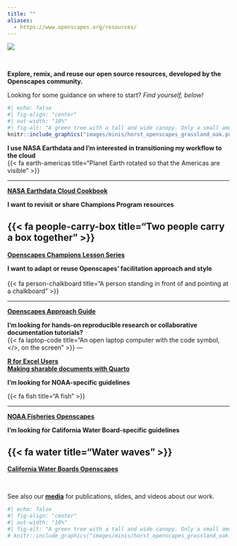 ```yaml
---
title: ""
aliases: 
  - https://www.openscapes.org/resources/
---
```


::: column-screen
![](images/banner_imgs/text_banners/resources_banner.png)

<br>

::: white-div
::: {.medium-body-text .center-text}
<!-- **Open source resources developed by the Openscapes community.** -->
**Explore, remix, and reuse our open source resources, developed by the Openscapes community.**

Looking for some guidance on where to start? *Find yourself, below!*
:::

```r
#| echo: false
#| fig-align: "center"
#| out-width: "10%"
#| fig-alt: "A green tree with a tall and wide canopy. Only a small amount of the brown trunk is visible."
knitr::include_graphics("images/minis/horst_openscapes_grassland_oak.png")
```

<!--------------------------------------------->
<!---------------- START row 1 ---------------->
::: {.grid}

<!---------------- START NASA ---------------->
::: {.g-col-12 .g-col-md-6 .resource-box .center-text}
[**I use NASA Earthdata and I'm interested in transitioning my workflow to the cloud**]{.med-sm-text}   
[{{< fa earth-americas title="Planet Earth rotated so that the Americas are visible" >}}]{.large-body-text} 

---

[**NASA Earthdata Cloud Cookbook**](https://nasa-openscapes.github.io/earthdata-cloud-cookbook/) 
:::
<!---------------- END NASA ---------------->

<!---------------- START Champions Program ---------------->
::: {.g-col-12 .g-col-md-6 .resource-box .center-text}
[**I want to revisit or share Champions Program resources**]{.med-sm-text}   

[{{< fa people-carry-box title="Two people carry a box together" >}}]{.large-body-text} 
---

[**Openscapes Champions Lesson Series**](https://openscapes.github.io/series)
:::
<!---------------- END Champions Program ---------------->

:::
<!--------------------------------------------->
<!---------------- END row 1 ------------------>


<!--------------------------------------------------------------------->
<!--------------------------------------------------------------------->
<!--------------------------------------------------------------------->


<!--------------------------------------------->
<!---------------- START row 2 ---------------->
::: {.grid}

<!---------------- START Approach Guide ---------------->
::: {.g-col-12 .g-col-md-6 .resource-box .center-text}
[**I want to adapt or reuse Openscapes' facilitation approach and style**]{.med-sm-text}   
<br>
[{{< fa person-chalkboard title="A person standing in front of and pointing at a chalkboard" >}}]{.large-body-text} 

---

[**Openscapes Approach Guide**](https://openscapes.github.io/approach-guide/)
:::
<!---------------- END Approach Guide ---------------->

<!---------------- START RR & Collab ---------------->
::: {.g-col-12 .g-col-md-6 .resource-box .center-text}
[**I'm looking for hands-on reproducible research or collaborative documentation tutorials?**]{.med-sm-text}   
[{{< fa laptop-code title="An open laptop computer with the code symbol, </>, on the screen" >}}]{.large-body-text} 
---

[**R for Excel Users**](https://rstudio-conf-2020.github.io/r-for-excel)  
[**Making sharable documents with Quarto**](https://openscapes.github.io/quarto-website-tutorial/)
:::
<!---------------- END RR & Collab ---------------->

:::
<!--------------------------------------------->
<!---------------- END row 2 ------------------>

<!--------------------------------------------------------------------->
<!--------------------------------------------------------------------->
<!--------------------------------------------------------------------->


<!--------------------------------------------->
<!---------------- START row 3 ---------------->
::: {.grid}

<!---------------- START Approach Guide ---------------->
::: {.g-col-12 .g-col-md-6 .resource-box .center-text}
[**I'm looking for NOAA-specific guidelines**]{.med-sm-text}   

[{{< fa fish title="A fish" >}}]{.large-body-text} 

---

[**NOAA Fisheries Openscapes**](https://nmfs-openscapes.github.io/)
:::
<!---------------- END Approach Guide ---------------->

<!---------------- START ? ---------------->
::: {.g-col-12 .g-col-md-6 .resource-box .center-text}
[**I'm looking for California Water Board-specific guidelines**]{.med-sm-text} 

[{{< fa water title="Water waves" >}}]{.large-body-text} 
---

[**California Water Boards Openscapes**](https://cawaterboarddatacenter.github.io/swrcb-openscapes/) 
:::
<!---------------- END ? ---------------->

:::

<!--------------------------------------------->
<!---------------- END row 3 ------------------>

<br>

::: {.med-sm-text .center-text}
See also our **[media](media.qmd)** for publications, slides, and videos about our work.
:::

:::
:::


<!-- ::: {.medium-body-text .center-text} -->
<!-- **Open source resources developed by the Openscapes community.** -->
<!-- ::: -->

```r
#| echo: false
#| fig-align: "center"
#| out-width: "10%"
#| fig-alt: "A green tree with a tall and wide canopy. Only a small amount of the brown trunk is visible."
# knitr::include_graphics("images/minis/horst_openscapes_grassland_oak.png")
```

<!-- ## CHAMPIONS LESSON SERIES -->

<!-- ::: yellow-bg -->
<!-- ::: {.medium-body-text .center-text} -->
<!-- {{< fa book-open title="An open book" >}} Openscapes Champions Lesson Series -->
<!-- ::: -->

<!-- ::: center-text -->
<!-- The [**Openscapes Champions Lesson Series**](https://openscapes.github.io/series) is our open source curriculum we use to teach Champions Cohorts, and you can use it too. -->

<!-- Learn more on the [**Champions Program webpage**](champions_program.qmd), and read about the experiences of our past and current Champions cohorts on our [**blog**](blog.qmd#category=champions). -->

<!-- *Cite as: Lowndes & Robinson (2022). Openscapes Champions Lesson Series (2022.12). Zenodo. <https://doi.org/10.5281/zenodo.7407247>* -->
<!-- ::: -->
<!-- ::: -->

<!-- <br> -->

<!-- ```{r} -->
<!-- #| echo: false -->
<!-- #| fig-align: "center" -->
<!-- #| out-width: "10%" -->
<!-- #| fig-alt: "A California condor soaring above so that we are viewing it's underside. It has a reddish head, black body, and black and white wings." -->
<!-- knitr::include_graphics("images/minis/horst_openscapes_grassland_condor.png") -->
<!-- ``` -->

<!-- <br> -->

<!-- ## NASA EARTHDATA CLOUD COOKBOOK -->

<!-- ::: yellow-bg -->
<!-- ::: {.medium-body-text .center-text} -->
<!-- {{< fa book-open title="An open book" >}} NASA Earthdata Cloud Cookbook -->
<!-- ::: -->

<!-- ::: center-text -->
<!-- The [**NASA Earthdata Cloud Cookbook**](https://nasa-openscapes.github.io/earthdata-cloud-cookbook/) is a collection of common tutorials co-created and co-taught by NASA Openscapes Mentors, and it is an open source curriculum you can use too! -->

<!-- Learn more on the [**NASA Openscapes website**](https://nasa-openscapes.github.io/), and read about the experiences of our past and current NASA Openscapes work on our [**blog**](blog.qmd#category=nasa-framework). -->

<!-- *Cite as: NASA Openscapes Mentors, Robinson, Lowndes (2023). NASA EarthData Cloud Cookbook (v2023.03). Zenodo. <https://doi.org/10.5281/zenodo.7786711>* -->
<!-- ::: -->
<!-- ::: -->

<!-- <br> -->

<!-- ```{r} -->
<!-- #| echo: false -->
<!-- #| fig-align: "center" -->
<!-- #| out-width: "10%" -->
<!-- #| fig-alt: "An orange fox with a fluffy white-tipped tail and white chin, facing right." -->
<!-- knitr::include_graphics("images/minis/horst_openscapes_grassland_fox.png") -->
<!-- ``` -->

<!-- <br> -->

<!-- <!-- ## OPENSCAPES APPROACH GUIDE --> 

<!-- ::: yellow-bg -->
<!-- ::: {.medium-body-text .center-text} -->
<!-- {{< fa book-open title="An open book" >}} Openscapes Approach Guide -->
<!-- ::: -->

<!-- ::: center-text -->
<!-- The [**Openscapes Approach Guide**](https://openscapes.github.io/approach-guide/) is our "lab manual", an attempt to codify our approach to onboard ourselves and new team members to how we work. It is an open source resource you can use too. -->

<!-- *Cite as: Openscapes Core Team, Butland, Robinson, Lowndes. (2023). Openscapes Approach Guide (v2023.06). Zenodo. [https://doi.org/10.5281/zenodo.8034313](https://doi.org/10.5281/zenodo.8034313)* -->
<!-- ::: -->
<!-- ::: -->

<!-- <br> -->

<!-- ```{r} -->
<!-- #| echo: false -->
<!-- #| fig-align: "center" -->
<!-- #| out-width: "10%" -->
<!-- #| fig-alt: "A brown deer with small antlers, facing left." -->
<!-- knitr::include_graphics("images/minis/horst_openscapes_grassland_deer.png") -->
<!-- ``` -->

<!-- <br> -->

<!-- ## NOAA FISHERIES OPENSCI RESOURCE BOOK -->

<!-- ::: yellow-bg -->
<!-- ::: {.medium-body-text .center-text} -->
<!-- {{< fa book-open title="An open book" >}} NOAA FISHERIES RESOURCE BOOK -->

<!-- ::: center-text -->
<!-- [**NOAA Fisheries Openscapes**](https://nmfs-openscapes.github.io/) \| [Resource Book](https://nmfs-opensci.github.io/ResourceBook/) \| [blog posts](blog.qmd#category=noaa-fisheries) -->
<!-- ::: -->
<!-- ::: -->
<!-- ::: -->

<!-- <br> -->

<!-- ## CALIFORNIA WATER BOARDS OPENSCAPES -->

<!-- ::: yellow-bg -->
<!-- ::: {.medium-body-text .center-text} -->
<!-- {{< fa book-open title="An open book" >}} California Water Boards Resource Book -->
<!-- ::: -->

<!-- ::: center-text -->
<!-- [**California Water Boards Openscapes**](https://cawaterboarddatacenter.github.io/swrcb-openscapes/) \| [blog post](blog/2022-12-02-swrcb-2022/index.qmd) -->
<!-- ::: -->
<!-- ::: -->

<!-- <br> -->

<!-- ## HELLO QUARTO -->

<!-- Our work with NASA and Posit (formerly RStudio) led us to keynote the global launch of Quarto in 2022 (Cetinkaya-Rundel & Lowndes). NASA Openscapes was the first Quarto external users. -->

<!-- ::: yellow-bg -->
<!-- ::: {.medium-body-text .center-text} -->
<!-- {{< fa book-open title="An open book" >}} Making shareable documents with Quarto -->
<!-- ::: -->

<!-- ::: center-text -->
<!-- [**Making shareable documents with Quarto**](https://openscapes.github.io/quarto-website-tutorial/) \| [keynote slides](https://mine.quarto.pub/hello-quarto) \| [keynote video](https://www.youtube.com/watch?v=p7Hxu4coDl8) \| [keynote blog](https://www.openscapes.org/blog/2022/08/10/quarto-keynote/) -->
<!-- ::: -->
<!-- ::: -->

<!-- <br> -->

<!-- ## R FOR EXCEL USERS -->

<!-- -   [R for Excel Users](https://rstudio-conf-2020.github.io/r-for-excel) Lowndes & Horst 2020 -->
<!-- ::: -->
<!-- ::: -->

<!-- ```{=html} -->
<!-- <!--- -->
<!-- We recommend using R with RStudio, which not only provides a supportive infrastructure but enables direct connection to GitHub.com (i.e. without additional software or use of the command line). Further, workflows with RStudio's tidyverse & friends and with RMarkdown create good practices for collaborative, reproducible workflows. -->

<!-- See also [So you want to learn R?](blog/2018-12-17-want-to-learn-r/index.qmd) -->

<!-- -   [Big Book of R](https://www.bigbookofr.com/index.html) --- Oscar Baruffa, combines \> 200 publically available books, tutorials, and workshops about R -->
<!-- -   [UO R Psych Bootcamp](https://uopsych-r-bootcamp-2020.netlify.app/) --- Branden Cullen, University of Oregon -->
<!-- -   [Reproducible Research Data and Project Management in R](https://annakrystalli.me/rrresearchACCE20/) - Dr. Anna Krystalli -->
<!-- -   [Resources for R and data science](http://ohi-science.org/news/Resources-for-R-and-Data-Science) -->
<!-- -   [The importance of open data science tools in science: a list of references](http://ohi-science.org/news/importance-of-open-data-science-tools) -->


<!-- ## QUARTER/SEMESTER-LONG COURSES -->

<!-- Teaching official university courses is a great idea! These are a few examples of course materials that you can reuse as-is or adapt for your own context --- many are environmental science focused. From our experience, we don't recommend mix-and-matching between resources --- especially if this is your first time teaching. This is because there is logic and cadence to each one and trying to combine them can result in reinventing more wheels than intended. Instead, we recommend finding one that best suits you (based on length, content, or audience) and potentially adapting it to your needs. -->

<!-- -   [STAT 545: Data wrangling, exploration, and analysis with R](https://stat545.com/) by Dr. Jenny Bryan, University of British Columbia  -->
<!-- -   [Introduction to Statistics and Data Analysis in Environmental Science and Management](https://github.com/allisonhorst/esm-206-2018) by Dr. Allison Horst, University of California Santa Barbara  The first 5 weeks of Allison Horst's intro course uses environmental science examples for data wrangling; SC NOTE: original link pointed to allison's personal website, which does not currently have links to her Bren course materials -- added github repos for ESM 206 & 244 instead  -->
<!-- -   [Advanced Data Analysis](https://github.com/allisonhorst/esm-244-2019) by Dr. Allison Horst, University of California, Santa Barbara -->
<!-- -   [Reproducible quantative methods](https://cbahlai.github.io/rqm-template/) - Dr. Christie Bahlai, Kent State University -->
<!-- -   [Data carpentry for biologists](https://datacarpentry.org/semester-biology/) --- Dr. Ethan White & Dr. Zachary Brym, -->
<!-- -   [Reproducibility for Data Science](https://canvas.uw.edu/courses/1354201) --- Dr. Ben Marwick, University of Washington <!---https://twitter.com/benmarwick/status/1233340012554383361---> 
<!-- ``` -->
<!-- ````{=html} -->
<!-- <!--- -->
<!-- -   [Data Science: A First Introduction](https://ubc-dsci.github.io/introduction-to-datascience/index.html) --- Dr.Tiffany Timbers et al, University of British Columbia -->
<!-- -   [Super advanced R](https://github.com/super-advanced-r-fall-2019) --- Dr. Dan Ovando, University of Washington -->

<!-- ## OPENSCAPES RESOURCES, MEDIA, & PRESENTATIONS -->

<!-- We have focused on openly communicating the process behind our development of Oceanscapes. Here are presentations we have given about Openscapes, and materials for the Openscapes Champions series. They are licensed under a [Creative Commons Attribution 4.0 International License](https://creativecommons.org/licenses/by/4.0/); You are welcome to reuse and remix with attrbution. -->

<!-- -   [Supercharge your research: a ten-week plan for open data science](https://www.nature.com/articles/d41586-019-03335-4) --- Nature Career Column co-authored by Openscapes Champions -->
<!-- -   [Media & Presentations](media.qmd) --- media and slides about Openscapes for various audiences -->
<!-- -   [Champions Lesson Series](https://openscapes.github.io/series/) --- lesson book for the Champions program, with links to slides and course agendas -->
<!-- ::: -->
<!-- ::: -->

<!-- **This curated list of resources is meant to welcome environmental scientists who are interested in engaging with the open data science movement.** -->
<!-- ::: -->

<!-- ::: {.center-text} -->
<!-- This R-focused list is not meant to be comprehensive of all the incredible resources available; it represents a selection of material immediately useful to scientists we have worked with. It is an evolving effort and Openscapes resources are also listed below. -->
<!-- ::: -->

<!-- ```{r} -->
<!-- #| echo: false -->
<!-- #| fig-align: "center" -->
<!-- #| out-width: "10%" -->
<!-- #| fig-alt: "A green tree with a tall and wide canopy. Only a small amount of the brown trunk is visible." -->
<!-- knitr::include_graphics("images/minis/horst_openscapes_grassland_oak.png") -->
<!-- ``` -->

<!-- ## WORKING COLLABORATIVELY, OPENLY, & EFFICIENTLY -->

<!-- Thinking deliberately about data and embracing existing open tools and workflows for science increases efficiency, broadens the scientific questions that can be asked, introduces a network of online allies outside scientific domains, and makes it easier to ask for help. -->

<!-- For example, the Ocean Health Index describes how open software and borrowing practices from software engineers was game-changing for collaborative coding and communication. -->

<!-- - [Our path to better science in less time using open data science tools — *Lowndes et al. 2017 Nature Ecology & Evolution*](https://www.nature.com/articles/s41559-017-0160) -->
<!-- - [Data-intensive ecological research is catalyzed by open science and team science - *Cheruvelil & Soranno 2018 BioScience*](https://academic.oup.com/bioscience/article/68/10/813/5088531) -->
<!-- - [Skills and knowledge for data-intensive environmental research - *Hampton et al. 2017 BioScience*](https://dx.doi.org/10.1093%2Fbiosci%2Fbix025) -->
<!-- - [Creating and maintaining high‐performing collaborative research teams: the importance of diversity and interpersonal skills — *Cheruvelil et al. 2014 Frontiers in Ecology & the Environment*](https://esajournals.onlinelibrary.wiley.com/doi/full/10.1890/130001) -->


<!-- ## JOINING & BUILDING LEARNING COMMUNITIES -->

<!-- Learning to code should be fun since you are learning powerful and empowering tools that will be game-changing for your science. So learn with friends, and grow your community.  -->

<!-- - [Start a coding club](blog/2018-11-16-start-coding-club/index.qmd) -->
<!-- - [Build communities locally](blog/2018-11-06-build-communities/index.qmd) -->
<!-- - [Starting our #tidytuesday hacky hours](blog/2019-05-02-tidy-tuesday-coding-club/index.qmd) -->

<!-- ## R WITH RSTUDIO & GITHUB -->

<!-- We recommend using R with RStudio, which not only provides a supportive infrastructure but enables direct connection to GitHub.com (i.e. without additional software or use of the command line). Further, workflows with RStudio's tidyverse & friends and with RMarkdown create good practices for collaborative, reproducible workflows. -->

<!-- - [So you want to learn R?](blog/2018-12-17-want-to-learn-r/index.qmd) -->
<!-- - [R for Excel Users](https://rstudio-conf-2020.github.io/r-for-excel) — Lowndes & Horst 2020 -->
<!-- - [Big Book of R](https://www.bigbookofr.com/index.html) — Oscar Baruffa, combines > 200 publically available books, tutorials, and workshops about R -->
<!-- - [UO R Psych Bootcamp](https://uopsych-r-bootcamp-2020.netlify.app/) — Branden Cullen, University of Oregon -->
<!-- - [Reproducible Research Data and Project Management in R](https://annakrystalli.me/rrresearchACCE20/) - Dr. Anna Krystalli -->
<!-- - [Resources for R and data science](http://ohi-science.org/news/Resources-for-R-and-Data-Science) -->
<!-- - [The importance of open data science tools in science: a list of references](http://ohi-science.org/news/importance-of-open-data-science-tools) -->

<!-- ## QUARTER/SEMESTER-LONG COURSES -->

<!-- Teaching official university courses is a great idea! These are a few examples of course materials that you can reuse as-is or adapt for your own context — many are environmental science focused. From our experience, we don't recommend mix-and-matching between resources — especially if this is your first time teaching. This is because there is logic and cadence to each one and trying to combine them can result in reinventing more wheels than intended. Instead, we recommend finding one that best suits you (based on length, content, or audience) and potentially adapting it to your needs.  -->

<!-- - [STAT 545: Data wrangling, exploration, and analysis with R](https://stat545.com/) by Dr. Jenny Bryan, University of British Columbia  -->
<!-- - [Introduction to Statistics and Data Analysis in Environmental Science and Management](https://github.com/allisonhorst/esm-206-2018) by Dr. Allison Horst, University of California Santa Barbara Note: The first 5 weeks of Allison Horst's intro course uses environmental science examples for data wrangling; SC NOTE: original link pointed to allison's personal website, which does not currently have links to her Bren course materials -- added github repos for ESM 206 & 244 instead  -->
<!-- - [Advanced Data Analysis](https://github.com/allisonhorst/esm-244-2019) by Dr. Allison Horst, University of California, Santa Barbara -->
<!-- - [Reproducible quantative methods](https://cbahlai.github.io/rqm-template/) - Dr. Christie Bahlai, Kent State University -->
<!-- - [Data carpentry for biologists](https://datacarpentry.org/semester-biology/) — Dr. Ethan White & Dr. Zachary Brym,  -->
<!-- - [Reproducibility for Data Science](https://canvas.uw.edu/courses/1354201) — Dr. Ben Marwick, University of Washington -->
<!-- <!---https://twitter.com/benmarwick/status/1233340012554383361--->
<!-- ```` -->

<!-- ```{=html} -->
<!-- <!--- -->
<!-- -   [Data Science: A First Introduction](https://ubc-dsci.github.io/introduction-to-datascience/index.html) --- Dr.Tiffany Timbers et al, University of British Columbia -->
<!-- -   [Super advanced R](https://github.com/super-advanced-r-fall-2019) --- Dr. Dan Ovando, University of Washington -->

<!-- ## OPENSCAPES RESOURCES, MEDIA, & PRESENTATIONS -->

<!-- We have focused on openly communicating the process behind our development of Oceanscapes. Here are presentations we have given about Openscapes, and materials for the Openscapes Champions series. They are licensed under a [Creative Commons Attribution 4.0 International License](https://creativecommons.org/licenses/by/4.0/); You are welcome to reuse and remix with attrbution. -->

<!-- -   [Supercharge your research: a ten-week plan for open data science](https://www.nature.com/articles/d41586-019-03335-4) --- Nature Career Column co-authored by Openscapes Champions -->
<!-- -   [Media & Presentations](media.qmd) --- media and slides about Openscapes for various audiences -->
<!-- -   [Champions Lesson Series](https://openscapes.github.io/series/) --- lesson book for the Champions program, with links to slides and course agendas -->

<!-- ---> 
<!-- ``` -->

